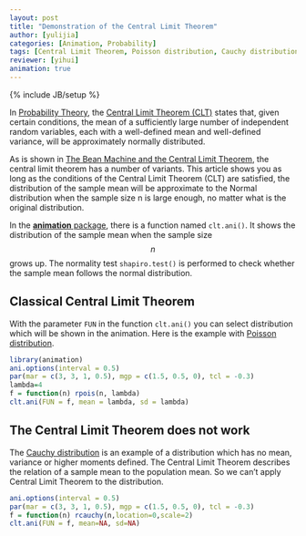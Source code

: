 ```yaml
---
layout: post
title: "Demonstration of the Central Limit Theorem"
author: [yulijia]
categories: [Animation, Probability]
tags: [Central Limit Theorem, Poisson distribution, Cauchy distribution]
reviewer: [yihui]
animation: true
---
```

{% include JB/setup %}

In [Probability Theory](http://en.wikipedia.org/wiki/Probability_theory), the [Central Limit
Theorem (CLT)](http://en.wikipedia.org/wiki/Central_limit_theorem) states that, given certain
conditions, the mean of a sufficiently large number of independent random variables, each with a
well-defined mean and well-defined variance, will be approximately normally distributed.

As is shown in [The Bean Machine and the Central Limit
Theorem](http://vis.supstat.com/2013/04/bean-machine/), the central limit theorem has a number of
variants. This article shows you as long as the conditions of the Central Limit Theorem (CLT) are
satisfied, the distribution of the sample mean will be approximate to the Normal distribution when
the sample size n is large enough, no matter what is the original distribution.

In the [**animation** package](http://yihui.name/animation), there is a function named `clt.ani()`.
It shows the distribution of the sample mean when the sample size $$n$$ grows up. The normality
test `shapiro.test()` is performed to check whether the sample mean follows the normal
distribution.

## Classical Central Limit Theorem

With the parameter `FUN` in the function `clt.ani()` you can select distribution which will be
shown in the animation. Here is the example with [Poisson distribution](http://en.wikipedia.org/wiki/Poisson_distribution).

```r
library(animation)
ani.options(interval = 0.5)
par(mar = c(3, 3, 1, 0.5), mgp = c(1.5, 0.5, 0), tcl = -0.3)
lambda=4
f = function(n) rpois(n, lambda)
clt.ani(FUN = f, mean = lambda, sd = lambda)
```

## The Central Limit Theorem does not work

The [Cauchy distribution](http://en.wikipedia.org/wiki/Cauchy_distribution) is an example of a
distribution which has no mean, variance or higher moments defined. The Central Limit Theorem describes the relation of a sample mean to the population mean. So we can't apply Central Limit Theorem to the distribution.

```r
ani.options(interval = 0.5)
par(mar = c(3, 3, 1, 0.5), mgp = c(1.5, 0.5, 0), tcl = -0.3)
f = function(n) rcauchy(n,location=0,scale=2)
clt.ani(FUN = f, mean=NA, sd=NA)
```
